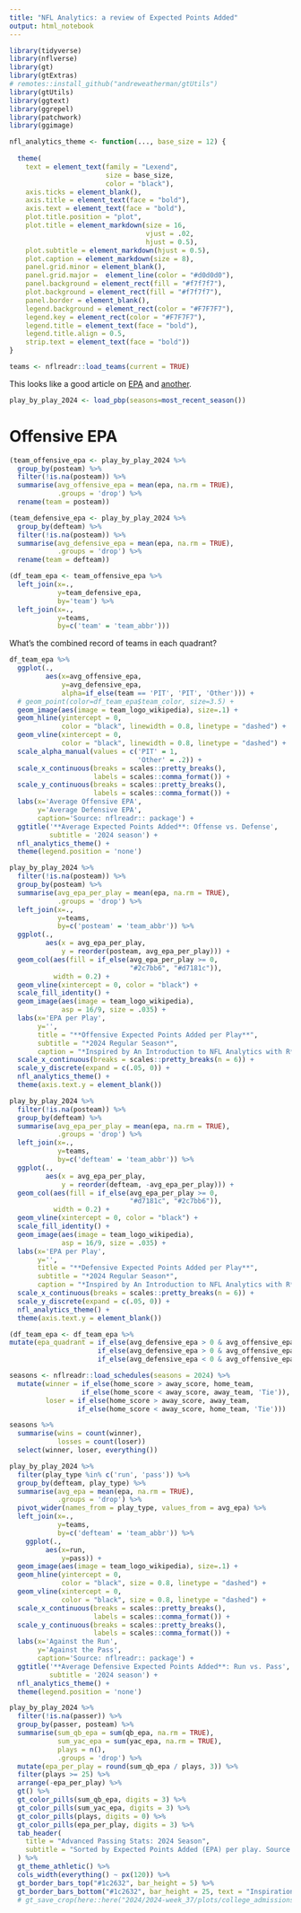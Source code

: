```yaml
---
title: "NFL Analytics: a review of Expected Points Added"
output: html_notebook
---
```


```r
library(tidyverse)
library(nflverse)
library(gt)
library(gtExtras)
# remotes::install_github("andreweatherman/gtUtils")
library(gtUtils)
library(ggtext)
library(ggrepel)
library(patchwork)
library(ggimage)
```

```r
nfl_analytics_theme <- function(..., base_size = 12) {
  
  theme(
    text = element_text(family = "Lexend",
                        size = base_size,
                        color = "black"),
    axis.ticks = element_blank(),
    axis.title = element_text(face = "bold"),
    axis.text = element_text(face = "bold"),
    plot.title.position = "plot",
    plot.title = element_markdown(size = 16,
                                  vjust = .02,
                                  hjust = 0.5),
    plot.subtitle = element_markdown(hjust = 0.5),
    plot.caption = element_markdown(size = 8),
    panel.grid.minor = element_blank(),
    panel.grid.major =  element_line(color = "#d0d0d0"),
    panel.background = element_rect(fill = "#f7f7f7"),
    plot.background = element_rect(fill = "#f7f7f7"),
    panel.border = element_blank(),
    legend.background = element_rect(color = "#F7F7F7"),
    legend.key = element_rect(color = "#F7F7F7"),
    legend.title = element_text(face = "bold"),
    legend.title.align = 0.5,
    strip.text = element_text(face = "bold"))
}
```

```r
teams <- nflreadr::load_teams(current = TRUE)
```


This looks like a good article on [EPA](https://bestballstats.com/expected-points-added-a-full-explanation/#:~:text=Expected%20Points%20Added%20(EPA)%20is,evaluate%20team%20and%20player%20performance.) and [another](https://www.actionnetwork.com/education/what-is-epa-how-expected-points-added-advanced-metric-can-help-you-with-football-betting).


```r
play_by_play_2024 <- load_pbp(seasons=most_recent_season())
```

# Offensive EPA 

```r
(team_offensive_epa <- play_by_play_2024 %>% 
  group_by(posteam) %>% 
  filter(!is.na(posteam)) %>% 
  summarise(avg_offensive_epa = mean(epa, na.rm = TRUE),
            .groups = 'drop') %>% 
  rename(team = posteam))
```

```r
(team_defensive_epa <- play_by_play_2024 %>% 
  group_by(defteam) %>% 
  filter(!is.na(posteam)) %>% 
  summarise(avg_defensive_epa = mean(epa, na.rm = TRUE),
            .groups = 'drop') %>% 
  rename(team = defteam))
```

```r
(df_team_epa <- team_offensive_epa %>% 
  left_join(x=.,
            y=team_defensive_epa,
            by='team') %>% 
  left_join(x=.,
            y=teams,
            by=c('team' = 'team_abbr')))
```


What's the combined record of teams in each quadrant?

```r
df_team_epa %>% 
  ggplot(.,
         aes(x=avg_offensive_epa,
             y=avg_defensive_epa,
             alpha=if_else(team == 'PIT', 'PIT', 'Other'))) + 
  # geom_point(color=df_team_epa$team_color, size=3.5) + 
  geom_image(aes(image = team_logo_wikipedia), size=.1) +
  geom_hline(yintercept = 0,
             color = "black", linewidth = 0.8, linetype = "dashed") +
  geom_vline(xintercept = 0,
             color = "black", linewidth = 0.8, linetype = "dashed") +
  scale_alpha_manual(values = c('PIT' = 1,
                                'Other' = .2)) + 
  scale_x_continuous(breaks = scales::pretty_breaks(),
                     labels = scales::comma_format()) +
  scale_y_continuous(breaks = scales::pretty_breaks(),
                     labels = scales::comma_format()) +
  labs(x='Average Offensive EPA',
       y='Average Defensive EPA',
       caption='Source: nflreadr:: package') + 
  ggtitle('**Average Expected Points Added**: Offense vs. Defense',
          subtitle = '2024 season') + 
  nfl_analytics_theme() + 
  theme(legend.position = 'none')
```

```r
play_by_play_2024 %>% 
  filter(!is.na(posteam)) %>% 
  group_by(posteam) %>% 
  summarise(avg_epa_per_play = mean(epa, na.rm = TRUE),
            .groups = 'drop') %>% 
  left_join(x=.,
            y=teams,
            by=c('posteam' = 'team_abbr')) %>% 
  ggplot(.,
         aes(x = avg_epa_per_play,
             y = reorder(posteam, avg_epa_per_play))) +
  geom_col(aes(fill = if_else(avg_epa_per_play >= 0,
                              "#2c7bb6", "#d7181c")),
           width = 0.2) +
  geom_vline(xintercept = 0, color = "black") +
  scale_fill_identity() +
  geom_image(aes(image = team_logo_wikipedia),
             asp = 16/9, size = .035) +
  labs(x='EPA per Play',
       y='',
       title = "**Offensive Expected Points Added per Play**",
       subtitle = "*2024 Regular Season*",
       caption = "*Inspired by An Introduction to NFL Analytics with R*") + 
  scale_x_continuous(breaks = scales::pretty_breaks(n = 6)) +
  scale_y_discrete(expand = c(.05, 0)) +
  nfl_analytics_theme() +
  theme(axis.text.y = element_blank())
```


```r
play_by_play_2024 %>% 
  filter(!is.na(posteam)) %>% 
  group_by(defteam) %>% 
  summarise(avg_epa_per_play = mean(epa, na.rm = TRUE),
            .groups = 'drop') %>% 
  left_join(x=.,
            y=teams,
            by=c('defteam' = 'team_abbr')) %>% 
  ggplot(.,
         aes(x = avg_epa_per_play,
             y = reorder(defteam, -avg_epa_per_play))) +
  geom_col(aes(fill = if_else(avg_epa_per_play >= 0,
                              "#d7181c", "#2c7bb6")),
           width = 0.2) +
  geom_vline(xintercept = 0, color = "black") +
  scale_fill_identity() +
  geom_image(aes(image = team_logo_wikipedia),
             asp = 16/9, size = .035) +
  labs(x='EPA per Play',
       y='',
       title = "**Defensive Expected Points Added per Play**",
       subtitle = "*2024 Regular Season*",
       caption = "*Inspired by An Introduction to NFL Analytics with R*") + 
  scale_x_continuous(breaks = scales::pretty_breaks(n = 6)) +
  scale_y_discrete(expand = c(.05, 0)) +
  nfl_analytics_theme() +
  theme(axis.text.y = element_blank())
```


```r
(df_team_epa <- df_team_epa %>% 
mutate(epa_quadrant = if_else(avg_defensive_epa > 0 & avg_offensive_epa < 0, 'Quad1',
                      if_else(avg_defensive_epa > 0 & avg_offensive_epa > 0, 'Quad2',
                      if_else(avg_defensive_epa < 0 & avg_offensive_epa < 0, 'Quad3', 'Quad4')))))
```

```r
seasons <- nflreadr::load_schedules(seasons = 2024) %>% 
  mutate(winner = if_else(home_score > away_score, home_team,
                  if_else(home_score < away_score, away_team, 'Tie')),
         loser = if_else(home_score > away_score, away_team,
                 if_else(home_score < away_score, home_team, 'Tie')))

seasons %>% 
  summarise(wins = count(winner),
            losses = count(loser))
  select(winner, loser, everything())
```

```r
play_by_play_2024 %>% 
  filter(play_type %in% c('run', 'pass')) %>% 
  group_by(defteam, play_type) %>% 
  summarise(avg_epa = mean(epa, na.rm = TRUE),
            .groups = 'drop') %>% 
  pivot_wider(names_from = play_type, values_from = avg_epa) %>% 
  left_join(x=.,
            y=teams,
            by=c('defteam' = 'team_abbr')) %>% 
    ggplot(.,
         aes(x=run,
             y=pass)) + 
  geom_image(aes(image = team_logo_wikipedia), size=.1) +
  geom_hline(yintercept = 0,
             color = "black", size = 0.8, linetype = "dashed") +
  geom_vline(xintercept = 0,
             color = "black", size = 0.8, linetype = "dashed") +
  scale_x_continuous(breaks = scales::pretty_breaks(),
                     labels = scales::comma_format()) +
  scale_y_continuous(breaks = scales::pretty_breaks(),
                     labels = scales::comma_format()) +
  labs(x='Against the Run',
       y='Against the Pass',
       caption='Source: nflreadr:: package') + 
  ggtitle('**Average Defensive Expected Points Added**: Run vs. Pass',
          subtitle = '2024 season') + 
  nfl_analytics_theme() + 
  theme(legend.position = 'none')
```



```r
play_by_play_2024 %>% 
  filter(!is.na(passer)) %>% 
  group_by(passer, posteam) %>% 
  summarise(sum_qb_epa = sum(qb_epa, na.rm = TRUE),
            sum_yac_epa = sum(yac_epa, na.rm = TRUE),
            plays = n(),
            .groups = 'drop') %>% 
  mutate(epa_per_play = round(sum_qb_epa / plays, 3)) %>% 
  filter(plays >= 25) %>% 
  arrange(-epa_per_play) %>% 
  gt() %>% 
  gt_color_pills(sum_qb_epa, digits = 3) %>% 
  gt_color_pills(sum_yac_epa, digits = 3) %>% 
  gt_color_pills(plays, digits = 0) %>% 
  gt_color_pills(epa_per_play, digits = 3) %>% 
  tab_header(
    title = "Advanced Passing Stats: 2024 Season",
    subtitle = "Sorted by Expected Points Added (EPA) per play. Source: `nflreadr::` package."
  ) %>% 
  gt_theme_athletic() %>%
  cols_width(everything() ~ px(120)) %>% 
  gt_border_bars_top("#1c2632", bar_height = 5) %>%
  gt_border_bars_bottom("#1c2632", bar_height = 25, text = "Inspiration: Georgios Karamanis' Tidy Tuesday work", text_weight = "normal", text_size = 12)
  # gt_save_crop(here::here("2024/2024-week_37/plots/college_admissions.png"))
```

